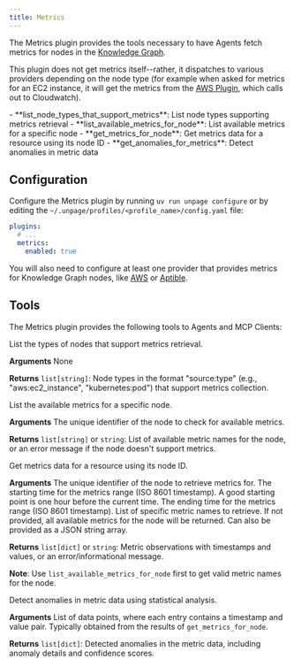 ```yaml
---
title: Metrics
---
```


The Metrics plugin provides the tools necessary to have Agents fetch metrics
for nodes in the [Knowledge Graph](/concepts/knowledge-graph).

This plugin does not get metrics itself--rather, it dispatches to various
providers depending on the node type (for example when asked for metrics for
an EC2 instance, it will get the metrics from the [AWS Plugin](/plugins/aws),
which calls out to Cloudwatch).

<AccordionGroup>
  <Accordion title="MCP Tools" icon="wrench">
    - **list_node_types_that_support_metrics**: List node types supporting metrics retrieval
    - **list_available_metrics_for_node**: List available metrics for a specific node
    - **get_metrics_for_node**: Get metrics data for a resource using its node ID
    - **get_anomalies_for_metrics**: Detect anomalies in metric data
  </Accordion>
</AccordionGroup>

## Configuration
Configure the Metrics plugin by running `uv run unpage configure` or by editing
the `~/.unpage/profiles/<profile_name>/config.yaml` file:

```yaml
plugins:
  # ...
  metrics:
    enabled: true
```

You will also need to configure at least one provider that provides metrics for
Knowledge Graph nodes, like [AWS](/plugins/aws) or [Aptible](/plugins/aptible).

## Tools
The Metrics plugin provides the following tools to Agents and MCP Clients:

<Card title="list_node_types_that_support_metrics">
  List the types of nodes that support metrics retrieval.

  **Arguments**
  None

  **Returns** `list[string]`: Node types in the format "source:type" (e.g., "aws:ec2_instance", "kubernetes:pod") that support metrics collection.
</Card>
<br />

<Card title="list_available_metrics_for_node">
  List the available metrics for a specific node.

  **Arguments**
  <ParamField path="node_id" type="string" required>
    The unique identifier of the node to check for available metrics.
  </ParamField>

  **Returns** `list[string]` or `string`: List of available metric names for the node, or an error message if the node doesn't support metrics.
</Card>
<br />

<Card title="get_metrics_for_node">
  Get metrics data for a resource using its node ID.

  **Arguments**
  <ParamField path="node_id" type="string" required>
    The unique identifier of the node to retrieve metrics for.
  </ParamField>
  <ParamField path="time_range_start" type="datetime" required>
    The starting time for the metrics range (ISO 8601 timestamp). A good starting point is one hour before the current time.
  </ParamField>
  <ParamField path="time_range_end" type="datetime" required>
    The ending time for the metrics range (ISO 8601 timestamp).
  </ParamField>
  <ParamField path="metric_names" type="list[string]" optional>
    List of specific metric names to retrieve. If not provided, all available metrics for the node will be returned. Can also be provided as a JSON string array.
  </ParamField>

  **Returns** `list[dict]` or `string`: Metric observations with timestamps and values, or an error/informational message.

  **Note**: Use `list_available_metrics_for_node` first to get valid metric names for the node.
</Card>
<br />

<Card title="get_anomalies_for_metrics">
  Detect anomalies in metric data using statistical analysis.

  **Arguments**
  <ParamField path="metrics" type="list[dict]" required>
    List of data points, where each entry contains a timestamp and value pair. Typically obtained from the results of `get_metrics_for_node`.
  </ParamField>

  **Returns** `list[dict]`: Detected anomalies in the metric data, including anomaly details and confidence scores.
</Card>
